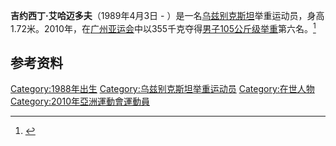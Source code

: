 '''吉约西丁·艾哈迈多夫'''（1989年4月3日 - ）是一名[[乌兹别克斯坦|乌兹别克斯坦]]举重运动员，身高1.72米。2010年，在[[广州亚运会|广州亚运会]]中以355千克夺得[[2010年亚洲运动会举重比赛_-_男子105公斤级|男子105公斤级举重]]第六名。<ref>{{cite web |url=http://www.gz2010.cn/info/CHN_CHN/ZB/ZBB101A_WL@@@@@@@@@@@@@@@CHN_number=293007.html |language=zh-hans |title=吉约西丁·艾哈迈多夫 简历 |publisher=2010年广州亚运会官方网站 |accessdate=2011-12-09 |archive-date=2018-09-29 |archive-url=https://web.archive.org/web/20180929123054/http://www.gz2010.cn/info/CHN_CHN/ZB/ZBB101A_WL@@@@@@@@@@@@@@@CHN_number=293007.html |dead-url=no }}</ref>
==参考资料==
<references />

[[Category:1988年出生|Category:1988年出生]]
[[Category:乌兹别克斯坦举重运动员|Category:乌兹别克斯坦举重运动员]]
[[Category:在世人物|Category:在世人物]]
[[Category:2010年亞洲運動會運動員|Category:2010年亞洲運動會運動員]]